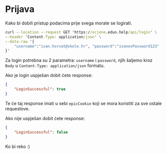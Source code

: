 
# Prijava

Kako bi dobili pristup podacima prije svega morate se logirati.



```cmd
curl --location --request GET 'https://ocjene.eduo.help/api/login' \
--header 'Content-Type: application/json' \
--data-raw '{
    "username":"ivan.horvat@skole.hr", "password":"ivanovPassword123"
}'
```

Za login potrebna su 2 parametra: `username` i `password`, njih šaljemo kroz `Body` u `Content-Type: application/json` formatu.

Ako je login uspješan dobit ćete response:
```json
{    
    "LoginSuccessful": true
}
```

<Callout emoji="⚠️">Te će taj response imati u sebi `epicCookie` koji se mora koristiti za sve ostale requestove.</Callout>



Ako nije uspješan dobit ćete response:
```json
{    
    "LoginSuccessful": false
}
```

Ko bi reko :)